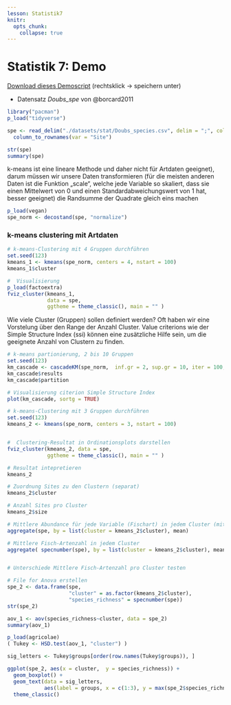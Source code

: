 ```yaml
---
lesson: Statistik7
knitr:
  opts_chunk: 
    collapse: true
---
```


# Statistik 7: Demo

[Download dieses Demoscript ](../purl/Statistik7_Demo.R) (rechtsklick → speichern unter)

-   Datensatz *Doubs_spe* von  @borcard2011


```r
library("pacman")
p_load("tidyverse")

spe <- read_delim("./datasets/stat/Doubs_species.csv", delim = ";", col_names = TRUE) |>
  column_to_rownames(var = "Site")

str(spe)
summary(spe)
```

k-means ist eine lineare Methode und daher nicht für Artdaten geeignet), darum müssen wir unsere Daten transformieren (für die meisten anderen Daten ist die Funktion „scale“, welche jede Variable so skaliert, dass sie einen Mittelwert von 0 und einen Standardabweichungswert von 1 hat, besser geeignet)
die Randsumme der Quadrate gleich eins machen

```r
p_load(vegan)
spe_norm <- decostand(spe, "normalize")
```

### k-means clustering mit Artdaten

```r
# k-means-Clustering mit 4 Gruppen durchführen
set.seed(123)
kmeans_1 <- kmeans(spe_norm, centers = 4, nstart = 100)
kmeans_1$cluster

#  Visualisierung
p_load(factoextra)
fviz_cluster(kmeans_1, 
             data = spe, 
             ggtheme = theme_classic(), main = "" )
```

Wie viele Cluster (Gruppen) sollen definiert werden? Oft haben wir eine Vorstelung über den 
Range der Anzahl Cluster. Value criterions wie der Simple Structure Index (ssi) können
eine zusätzliche Hilfe sein, um die geeignete Anzahl von Clustern zu finden.

```r
# k-means partionierung, 2 bis 10 Gruppen
set.seed(123)
km_cascade <- cascadeKM(spe_norm,  inf.gr = 2, sup.gr = 10, iter = 100, criterion = "ssi")
km_cascade$results
km_cascade$partition

# Visualisierung citerion Simple Structure Index
plot(km_cascade, sortg = TRUE)

# k-means-Clustering mit 3 Gruppen durchführen
set.seed(123)
kmeans_2 <- kmeans(spe_norm, centers = 3, nstart = 100)


#  Clustering-Resultat in Ordinationsplots darstellen
fviz_cluster(kmeans_2, data = spe, 
             ggtheme = theme_classic(), main = "" )

# Resultat intepretieren
kmeans_2

# Zuordnung Sites zu den Clustern (separat)
kmeans_2$cluster

# Anzahl Sites pro Cluster
kmeans_2$size

# Mittlere Abundance für jede Variable (Fischart) in jedem Cluster (mit untransformierten Daten)
aggregate(spe, by = list(cluster = kmeans_2$cluster), mean)

# Mittlere Fisch-Artenzahl in jedem Cluster
aggregate( specnumber(spe), by = list(cluster = kmeans_2$cluster), mean)


# Unterschiede Mittlere Fisch-Artenzahl pro Cluster testen

# File for Anova erstellen
spe_2 <- data.frame(spe, 
                    "cluster" = as.factor(kmeans_2$cluster), 
                    "species_richness" = specnumber(spe))
str(spe_2)

aov_1 <- aov(species_richness~cluster, data = spe_2)
summary(aov_1)

p_load(agricolae)
( Tukey <- HSD.test(aov_1, "cluster") )

sig_letters <- Tukey$groups[order(row.names(Tukey$groups)), ]

ggplot(spe_2, aes(x = cluster,  y = species_richness)) + 
  geom_boxplot() +
  geom_text(data = sig_letters, 
            aes(label = groups, x = c(1:3), y = max(spe_2$species_richness) * 1.1)) +
  theme_classic()
```
